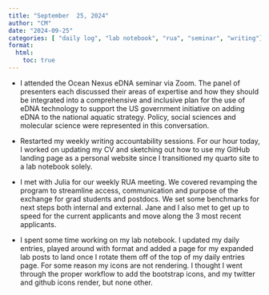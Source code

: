 ```yaml
---
title: "September  25, 2024"
author: "CM"
date: "2024-09-25"
categories: [ "daily log", "lab notebook", "rua", "seminar", "writing"]
format:
  html:
    toc: true
---
```


- I attended the Ocean Nexus eDNA seminar via Zoom. The panel of presenters each discussed their areas of expertise and how they should be integrated into a comprehensive and inclusive plan for the use of eDNA technology to support the US government initiative on adding eDNA to the national aquatic strategy. Policy, social sciences and molecular science were represented in this conversation.\

- Restarted my weekly writing accountability sessions. For our hour today, I worked on updating my CV and sketching out how to use my GitHub landing page as a personal website since I transitioned my quarto site to a lab notebook solely.\

- I met with Julia for our weekly RUA meeting. We covered revamping the program to streamline access, communication and purpose of the exchange for grad students and postdocs. We set some benchmarks for next steps both internal and external. Jane and I also met to get up to speed for the current applicants and move along the 3 most recent applicants.\

- I spent some time working on my lab notebook. I updated my daily entries, played around with format and added a page for my expanded lab posts to land once I rotate them off of the top of my daily entries page. For some reason my icons are not rendering. I thought I went through the proper workflow to add the bootstrap icons, and my twitter and github icons render, but none other. 
